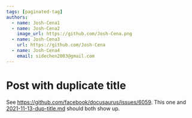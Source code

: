 ```yaml
---
tags: [paginated-tag]
authors:
  - name: Josh-Cena1
  - name: Josh-Cena2
    image_url: https://github.com/Josh-Cena.png
  - name: Josh-Cena3
    url: https://github.com/Josh-Cena
  - name: Josh-Cena4
    email: sidechen2003@gmail.com
---
```


# Post with duplicate title

See <https://github.com/facebook/docusaurus/issues/6059>. This one and [2021-11-13-dup-title.md](./2021-11-13-dup-title.mdx) should both show up.
